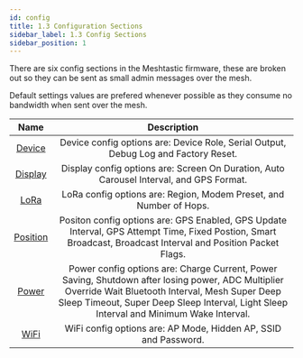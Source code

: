 ```yaml
---
id: config
title: 1.3 Configuration Sections
sidebar_label: 1.3 Config Sections
sidebar_position: 1
---
```


There are six config sections in the Meshtastic firmware, these are broken out so they can be sent as small admin messages over the mesh.

Default settings values are prefered whenever possible as they consume no bandwidth when sent over the mesh.

| Name | Description |
|:----:|:-----------:|
| [Device](/docs/settings/config/device) | Device config options are: Device Role, Serial Output, Debug Log and Factory Reset. |
| [Display](/docs/settings/config/display)  | Display config options are: Screen On Duration, Auto Carousel Interval, and GPS Format. |
| [LoRa](/docs/settings/config/lora)  | LoRa config options are: Region, Modem Preset, and Number of Hops. |
| [Position](/docs/settings/config/position)  | Positon config options are: GPS Enabled, GPS Update Interval, GPS Attempt Time, Fixed Postion, Smart Broadcast, Broadcast Interval and Position Packet Flags.  |
| [Power](/docs/settings/config/power) | Power config options are: Charge Current, Power Saving, Shutdown after losing power, ADC Multiplier Override Wait Bluetooth Interval, Mesh Super Deep Sleep Timeout, Super Deep Sleep Interval, Light Sleep Interval and Minimum Wake Interval. |
| [WiFi](/docs/settings/config/wifi) | WiFi config options are: AP Mode, Hidden AP, SSID and Password. |


